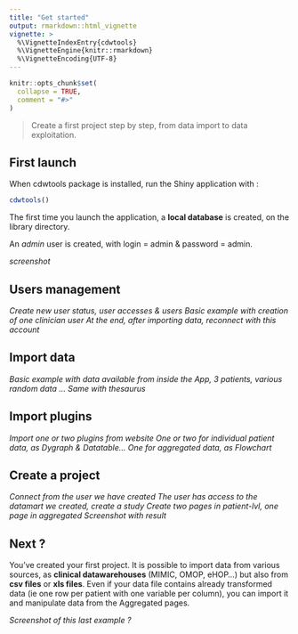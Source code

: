 ```yaml
---
title: "Get started"
output: rmarkdown::html_vignette
vignette: >
  %\VignetteIndexEntry{cdwtools}
  %\VignetteEngine{knitr::rmarkdown}
  %\VignetteEncoding{UTF-8}
---
```


```r
knitr::opts_chunk$set(
  collapse = TRUE,
  comment = "#>"
)
```

> Create a first project step by step, from data import to data exploitation.

## First launch

When cdwtools package is installed, run the Shiny application with :

```r
cdwtools()
```

The first time you launch the application, a **local database** is created, on the library directory.

An *admin* user is created, with login = admin & password = admin.

*screenshot*

## Users management

*Create new user status, user accesses & users*
*Basic example with creation of one clinician user*
*At the end, after importing data, reconnect with this account*

## Import data

*Basic example with data available from inside the App, 3 patients, various random data ...*
*Same with thesaurus*

## Import plugins

*Import one or two plugins from website*
*One or two for individual patient data, as Dygraph & Datatable...*
*One for aggregated data, as Flowchart*

## Create a project

*Connect from the user we have created*
*The user has access to the datamart we created, create a study*
*Create two pages in patient-lvl, one page in aggregated*
*Screenshot with result*

## Next ?

You've created your first project.
It is possible to import data from various sources, as **clinical datawarehouses** (MIMIC, OMOP, eHOP...) but also from **csv files** or **xls files**.
Even if your data file contains already transformed data (ie one row per patient with one variable per column), you can import it and manipulate data from the Aggregated pages.

*Screenshot of this last example ?*